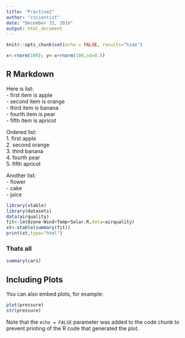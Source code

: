 ```yaml
---
title: "Practise2"
author: "cscientist"
date: "December 31, 2016"
output: html_document
---
```


```r
knitr::opts_chunk$set(echo = FALSE, results="hide")
```

```r
x<-rnorm(100); y<-x+rnorm(100,sd=0.5)
```

## R Markdown

Here is list:  
  - first item is apple  
  - second item is orange  
  - third item is banana  
  - fourth item is pear  
  - fifth item is apricot
  
  Ordered list:  
  1. first apple  
  2. second orange  
  3. third banana  
  4. fourth pear  
  5. fifth apricot

  Another list:  
  - flower  
  - cake  
  - juice


```r
library(xtable)
library(datasets)
data(airquality)
fit<-lm(Ozone~Wind+Temp+Solar.R,data=airquality)
xt<-xtable(summary(fit))
print(xt,type="html")

```

  
### Thats all


```r
summary(cars)
```

## Including Plots

You can also embed plots, for example:

```r
plot(pressure)
str(pressure)


```


Note that the `echo = FALSE` parameter was added to the code chunk to prevent printing of the R code that generated the plot.